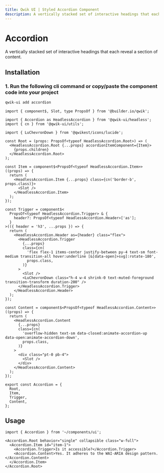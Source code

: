 ```yaml
---
title: Qwik UI | Styled Accordion Component
description: A vertically stacked set of interactive headings that each reveal a section of content. Copy/paste into your project from the documentation or by using the CLI. Easily customize the CVA variants according to your brand requirements.
---
```





<StatusBanner status={statusByComponent.styled.Accordion} />

# Accordion

A vertically stacked set of interactive headings that each reveal a section of content.

<ShowcaseHero />

## Installation

### 1. Run the following cli command or copy/paste the component code into your project

```sh
qwik-ui add accordion
```

```tsx
import { component$, Slot, type PropsOf } from '@builder.io/qwik';

import { Accordion as HeadlessAccordion } from '@qwik-ui/headless';
import { cn } from '@qwik-ui/utils';

import { LuChevronDown } from '@qwikest/icons/lucide';

const Root = (props: PropsOf<typeof HeadlessAccordion.Root>) => (
  <HeadlessAccordion.Root {...props} accordionItemComponent={Item}>
    {props.children}
  </HeadlessAccordion.Root>
);

const Item = component$<PropsOf<typeof HeadlessAccordion.Item>>((props) => {
  return (
    <HeadlessAccordion.Item {...props} class={cn('border-b', props.class)}>
      <Slot />
    </HeadlessAccordion.Item>
  );
});

const Trigger = component$<
  PropsOf<typeof HeadlessAccordion.Trigger> & {
    header?: PropsOf<typeof HeadlessAccordion.Header>['as'];
  }
>(({ header = 'h3', ...props }) => {
  return (
    <HeadlessAccordion.Header as={header} class="flex">
      <HeadlessAccordion.Trigger
        {...props}
        class={cn(
          'flex flex-1 items-center justify-between py-4 text-sm font-medium transition-all hover:underline [&[data-open]>svg]:rotate-180',
          props.class,
        )}
      >
        <Slot />
        <LuChevronDown class="h-4 w-4 shrink-0 text-muted-foreground transition-transform duration-200" />
      </HeadlessAccordion.Trigger>
    </HeadlessAccordion.Header>
  );
});

const Content = component$<PropsOf<typeof HeadlessAccordion.Content>>((props) => {
  return (
    <HeadlessAccordion.Content
      {...props}
      class={cn(
        'overflow-hidden text-sm data-closed:animate-accordion-up data-open:animate-accordion-down',
        props.class,
      )}
    >
      <div class="pt-0 pb-4">
        <Slot />
      </div>
    </HeadlessAccordion.Content>
  );
});

export const Accordion = {
  Root,
  Item,
  Trigger,
  Content,
};
```

## Usage

```tsx
import { Accordion } from '~/components/ui';
```

```tsx
<Accordion.Root behavior="single" collapsible class="w-full">
  <Accordion.Item id="item-1">
    <Accordion.Trigger>Is it accessible?</Accordion.Trigger>
    <Accordion.Content>Yes. It adheres to the WAI-ARIA design pattern.</Accordion.Content>
  </Accordion.Item>
</Accordion.Root>
```
